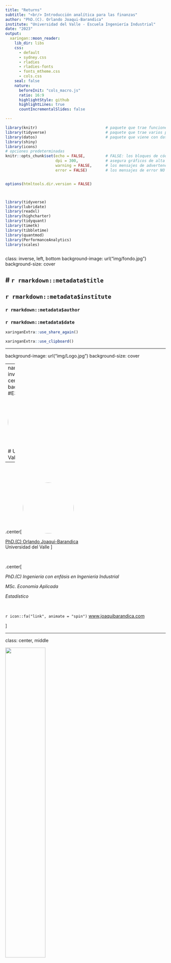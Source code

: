 ```yaml
---
title: "Returns"
subtitle: "<br/> Introducción analítica para las finanzas"
author: "PhD.(C). Orlando Joaqui-Barandica"
institute: "Universidad del Valle - Escuela Ingeniería Industrial"
date: "2023"
output:
  xaringan::moon_reader:
    lib_dir: libs
    css: 
      - default
      - sydney.css
      - rladies
      - rladies-fonts
      - fonts_mtheme.css
      - cols.css
    seal: false  
    nature:
      beforeInit: "cols_macro.js"
      ratio: 16:9
      highlightStyle: github
      highlightLines: true
      countIncrementalSlides: false

---
```




```r
library(knitr)                              # paquete que trae funciones utiles para R Markdown
library(tidyverse)                          # paquete que trae varios paquetes comunes en el tidyverse
library(datos)                              # paquete que viene con datos populares traducidos al español :)
library(shiny)
library(icons)
# opciones predeterminadas
knitr::opts_chunk$set(echo = FALSE,         # FALSE: los bloques de código NO se muestran
                      dpi = 300,            # asegura gráficos de alta resolución
                      warning = FALSE,      # los mensajes de advertencia NO se muestran
                      error = FALSE)        # los mensajes de error NO se muestran


options(htmltools.dir.version = FALSE)



library(tidyverse)
library(lubridate)
library(readxl)
library(highcharter)
library(tidyquant)
library(timetk)
library(tibbletime)
library(quantmod)
library(PerformanceAnalytics)
library(scales)



```

class: inverse, left, bottom
background-image: url("img/fondo.jpg")
background-size: cover


# **`r rmarkdown::metadata$title`**
----

## **`r rmarkdown::metadata$institute`**

### `r rmarkdown::metadata$author`
### `r rmarkdown::metadata$date`

```r
xaringanExtra::use_share_again()
```

```r
xaringanExtra::use_clipboard()
```


---

background-image: url("img/Logo.jpg")
background-size: cover


---
name: hola
class: inverse, middle, center
background-color: #E31D1D

<img style="border-radius: 50%;" src="img/uv3.jpg"
width="150px"
/>

# Universidad del Valle


---





<br><br>

.center[
<img style="border-radius: 50%;" src="img/avatar.png"
width="160px" href="https://www.joaquibarandica.com"
/>

[PhD.(C) Orlando Joaqui-Barandica](https://www.joaquibarandica.com) <br/>
Universidad del Valle
]

<br>



.center[

*PhD.(C) Ingeniería con enfásis en Ingeniería Industrial* 
 
*MSc. Economía Aplicada*
 
*Estadístico*

<br>

`r icon::fa("link", animate = "spin")` [www.joaquibarandica.com](https://www.joaquibarandica.com)

]





---

class: center, middle

<img src="img/gifinc.jpg" width="50%"/>

### [https://gifinc.univalle.edu.co/](https://gifinc.univalle.edu.co/)


---

name: menu
background-image: url("img/back2.jpg")
background-size: cover
class: left, middle


# Contenido

----


.pull-left[
### `r icon("upload")` [Cálculo de retornos](#retornos)
* xts
* tidyverse
* tidyquant


### `r icon("broom")` [Visualización](#Vis)
* xts
* tidyverse


]


.pull-right[

### `r icon("cubes")` [Construcción de portafolio](#portafolio)
* xts
* tidyverse
* tidyquant


###  `r icon("cubes")` [Shiny App](#shiny)

]

---

name: retornos
class: inverse, center, middle
background-color: #00081d

# `r icon("upload")`
# Cálculo de retornos
----

.right[
.bottom[
####  [`r icon("bell")`](#menu)
]
]

---




## Qué es una cartera de inversión?


Una cartera de inversión es el conjunto de activos financieros que pertenecen a una persona o por una institución, ya sea una sociedad o un fondo.



.pull-left[

```r

knitr::include_graphics("img/img1.png")

```



 ]

.pull-right[

> Qué puede contener una cartera?

- Acciones
- Obligaciones
- Materias primas
- Fondos
- Pólizas
- Etc.

]

---




## Asignación de activos y riesgo


#### La cartera refleja la propensión al riesgo del inversor, así como el horizonte temporal y los objetivos de su inversión.


.center[

## Rentabilidad vs Riesgo




<img src="https://media.giphy.com/media/xT8qBit7YomT80d0M8/giphy.gif" width="20%"/>

]


.center[
`Diversificar correctamente la inversión permitirá que la cartera esté expuesta a menos riesgos que si se invierte en una única clase de activos o en un único título.`
]


---


background-image: url("https://media.giphy.com/media/m65GQLUX8faUw/giphy.gif")
background-size: cover
class: inverse, center, middle

# Rentabilidad vs Riesgo

---



## ¿Por qué crear una cartera de inversión?


.pull-left[

.center[

## La creación de una cartera de inversión obedece a la necesidad del inversor de diversificar sus inversiones

## con el fin de..

## reducir sus riesgos de pérdida.

]

]



.pull-right[

<br>
<br>

.center[
<img src="https://media.giphy.com/media/MRxJqmk3MNta8/giphy.gif" width="90%"/>
]
]


---


## ¿Quién gestiona la cartera de inversión?



.center[
<img src="https://media.giphy.com/media/3o6wroTygkjop77QiY/giphy.gif" width="40%"/>
]


.center[
### La cartera pertenece al inversor  pero puede ser gestionada por un profesional financiero, por un banco, por un fondo o por otras instituciones financieras.
]

---

## Diversificar y cubrir riesgos


.pull-left[

<br>

La principal premisa de cualquier portafolio de inversión, especialmente a largo plazo, es alcanzar el equilibrio.

----
>Independientemente del **perfil inversor de cada persona**, una buena cartera debe de ser capaz de cubrir los riesgos de los activos `más agresivos` con otros más `conservadores.`

----

<br>

.center[
### Diversificar la inversión es la mejor fórmula para lograrlo.
]

]


.pull-right[



.center[

```r

knitr::include_graphics("img/img2.png")

```


<br>


Del mismo modo que en bolsa no es recomendable tener acciones sólo de una empresa o de un sector en concreto, tampoco hay que fiar todo el patrimonio a un tipo de inversión o familia de productos
]




]


---

background-image: url("https://media.giphy.com/media/5UEO7c7Ubk5pKQYwje/giphy.gif")
background-size: cover
class: inverse, center, middle

# ¿Cuánto invertir en cada activo?


---

class: left, bottom
background-image: url("img/back1.png")
background-size: cover


---

class: left, bottom
background-image: url("img/back2.png")
background-size: cover


---

class: left, bottom
background-image: url("img/back3.png")
background-size: cover


---

class: left, bottom
background-image: url("img/back4.png")
background-size: cover


---

class: left, bottom
background-image: url("img/back5.png")
background-size: cover


---

class: left, bottom
background-image: url("img/back6.png")
background-size: cover


---

class: left, bottom
background-image: url("img/back7.png")
background-size: cover


---

class: left, bottom
background-image: url("img/back8.png")
background-size: cover


---

class: left, bottom
background-image: url("img/back9.png")
background-size: cover


---

class: left, bottom
background-image: url("img/back10.png")
background-size: cover


---

class: left, bottom
background-image: url("img/back11.png")
background-size: cover


---


background-image: url("https://media.giphy.com/media/3o7abIileRivlGr8Nq/giphy.gif")
background-size: cover
class: inverse, center, middle

# Hoy ganamos!!... mañana?



---



# `r icon("upload")` Packages


Los siguientes son los paquetes que serán utilizados en los temas del curso.


----

.scroll-box-20[
```r


# tidyverse contains the packages tidyr, ggplot2, dplyr,
# readr, purrr and tibble
install.packages("tidyverse")
install.packages("lubridate")
install.packages("readxl")
install.packages("highcharter")
install.packages("tidyquant")
install.packages("timetk")
install.packages("tibbletime")
install.packages("quantmod")
install.packages("PerformanceAnalytics")
install.packages("scales")


library(tidyverse)
library(lubridate)
library(readxl)
library(highcharter)
library(tidyquant)
library(timetk)
library(tibbletime)
library(quantmod)
library(PerformanceAnalytics)
library(scales)

```
]

----


---

# `r icon("upload")` Asset Prices to Returns


En nuestro tema de rendimientos de activos `(asset returns)` tomaremos datos de precios sin procesar para 5 activos individuales y los transformaremos en rendimientos mensuales para una sola cartera `(portfolio)`. 



.pull-left[

Nuestro portafolio consiste en los siguientes ETFs (Exchange Traded Funds)

- SPY (S&P500 ETF) `weighted 25%`
- EFA (a non-US equities ETF) `weighted 25%`
- IJS (a small-cap value ETF) `weighted 20%`
- EEM (an emerging-markets ETF) `weighted 20%`
- AGG (a bond ETF) `weighted 10%`


### Enfoques

Trabajaremos tres enfoques de codificación:

* xts
* tidyverse
* tidyquant


]


.pull-right[

<br>

![](https://media.giphy.com/media/l0HlDDyxBfSaPpU88/giphy.gif)


]


---



# `r icon("upload")` Asset Prices to Returns


### Cargar los precios diarios

.pull-left[

Lo hacemos con los `symbols <- c("SPY", "EFA", "IJS", "EEM", "AGG")`. Esos son los tickers de los 5 activos de nuestra cartera. Si desea cambiar a diferentes activos para realizar pruebas, cambie esos tickers. Tenga en cuenta que si desea elegir diferentes tickers de acciones o crear una cartera diferente, cambie los tickers en el vector de símbolos.

----

```r

symbols <- c("SPY","EFA", "IJS", "EEM","AGG")

```

----

Importaremos los 5 ETFs en un objeto `xts` llamado precios.


]


.pull-right[

La función `getSymbols()` del paquete `quantmod` nos permite realizar lectura de los datos diarios desde [Yahoo! Finance](https://finance.yahoo.com/).



<br>

Esto devolverá un objeto con el precio de apertura, precio de cierre, precio ajustado, máximo diario, mínimo diario y volumen diario para cada ticker.


]


---



# `r icon("upload")` Asset Prices to Returns


### Cargar los precios diarios

.pull-left[


<br>

----

```r

prices <-
getSymbols(symbols,
           src = 'yahoo',
           from = "2012-12-31",
           to = "2017-12-31",
           auto.assign = TRUE,
           warnings = FALSE) %>%
map(~Ad(get(.)))

```

----

Note que la fuente se especifica desde Yahoo! Finance con `src = 'yahoo'`.

]


.pull-right[


* Estamos imponiendo una fecha de inicio de "2012-12-31" y una fecha de finalización de "2017-12-31". Eso significa que trabajaremos con 5 años de datos (cuando convertimos a rendimientos mensuales, perderemos diciembre de 2012)


<br>


* Para aislar el precio ajustado, usamos la función `map()` del paquete `purrr` y aplicamos `Ad(get(.))` a los precios. Esto obtendrá el precio ajustado de cada una de nuestras series individuales. Si quisieramos el precio de cierre sería: `Cl(get(.))`.
Aquí, el `.` hace referencia a nuestro objeto inicial.

]


---





# `r icon("upload")` Asset Prices to Returns


### Cargar los precios diarios

.pull-left[


<br>

----

```r

prices <-
getSymbols(symbols,
           src = 'yahoo',
           from = "2012-12-31",
           to = "2017-12-31",
           auto.assign = TRUE,
           warnings = FALSE) %>%
map(~Ad(get(.))) %>%
reduce(merge) %>%
`colnames<-`(symbols)

```

----

]


.pull-right[

<br>

* `map()` devuelve una lista de 5 objetos `xts`.


* `reduce(merge)` fusionará las 5 listas en un solo objeto `xts`.

* `merge()` busca el índice de fecha compartido por nuestros objetos y usa ese índice para alinear los datos.

* `colnames <-` renombra las columnas de acuerdo  al objeto `symbols`

]


---




# `r icon("upload")` Asset Prices to Returns


### Cargar los precios diarios desde un external file

.pull-left[



----

```r

# Desde .csv
prices <-
      read_csv("path to your data.csv",
          col_types =
          cols(date =
          col_date(format = "%Y-%m-%d"))) %>%
tk_xts(date_var = date)


# Desde .xlsx
prices <-
       read_excel("path to your excel spreadsheet",
                 col_types = c("text", "numeric",
                 "numeric", "numeric",
                 "numeric", "numeric")) %>%
mutate(date = ymd(date)) %>%
tk_xts(date_var = date)


```

----

]


.pull-right[



* Para cargar el archivo usamos la función `read_csv()`  del paquete `readr`. Si la extensión es *.csv*, si hay otras extensiones como *.xlsx* se puede utilizar la función `read_xlsx()` o `read_excel` del paquete `readxl`.


* `tk_xts(date_var = date)` convierte el data frame en `xts`.

* `ymd()` del paquete `lubridate` convierte a formato fecha el vector.

* `mutate()` crea una variable.

]


---





# `r icon("upload")` Asset Prices to Returns


### Al final tenemos...

.pull-left[



----

```r

symbols <- c("SPY","EFA", "IJS", "EEM","AGG")


prices <-
getSymbols(symbols,
           src = 'yahoo',
           from = "2012-12-31",
           to = "2017-12-31",
           auto.assign = TRUE,
           warnings = FALSE) %>%
map(~Ad(get(.))) %>%
reduce(merge) %>%
`colnames<-`(symbols)

head(prices,10)


```

----

]


.pull-right[




```r

symbols <- c("SPY","EFA", "IJS", "EEM","AGG")


prices <-
getSymbols(symbols,
           src = 'yahoo',
           from = "2012-12-31",
           to = "2017-12-31",
           auto.assign = TRUE,
           warnings = FALSE) %>%
map(~Ad(get(.))) %>%
reduce(merge) %>%
`colnames<-`(symbols)

head(prices,10)


```


]


---




# `r icon("upload")` `xts`


.pull-left[

La primera observación en nuestro objeto de precios es el 31 de diciembre de 2012 (último día de negociación de ese año) y tenemos precios diarios. Queremos convertir esos precios diarios en retornos de registros mensuales basados en la última lectura de cada mes.

<br>

----

* Usaremos `to.monthly(prices, indexAt = "lastog", OHLC = FALSE)` del paquete `quantmod`.

<br>

* El argumento `indexAt = "lastof"` le dice a la función si queremos indexar al primer día del mes o al último día. Si quisieramos usar el primer día, lo cambiariamos a `indexAt = "firstof"`.

----


]


.pull-right[


<br><br>

----


```r

prices_monthly <- to.monthly(prices,
                  indexAt = "lastof",
                  OHLC = FALSE)

head(prices_monthly, 7)


```


----


* Hemos convertido un objeto `xts` diario a un objeto `xts` mensual

]


---







# `r icon("upload")` `xts`



.pull-left[


* Usaremos `Return.calculate(prices_monthly, method = "log")` para convertir a retornos y guardar un objeto llamado `asset_returns_xts`


* Note que estos están dados en logaritmo por `method = "log"`.

$$r_t = ln \left( \frac{P_t}{P_{t-1}} \right)$$

* Podríamos usar `method = "discrete"` para obtener los retornos simples.

$$r_t = \frac{P_t - P_{t-1}}{P_{t-1}}$$

* Podríamos usar `method = "difference"` para obtener diferencias.


$$r_t = P_t - P_{t-1}$$

]


.pull-right[


<br><br>

----


```r

asset_returns_xts <-
                     Return.calculate(prices_monthly,
                     method = "log") %>%
na.omit()

head(round(asset_returns_xts,3), 7)


```


----




]


---

class: inverse, center, middle
background-color: #00081d


# xts



.pull-left[

En términos más generales, este es un buen momento para notar cómo nuestras decisiones en la transformación de datos pueden afectar los datos que finalmente sobreviven a nuestra etapa analítica. 

Acabamos de perder el primer mes de precios diarios. 

Quizás eso no nos importe, o quizás queremos cambiar la fecha de inicio original para asegurarnos de capturar diciembre de 2012. Depende de la tarea y los datos, y si subcontratamos la preparación de los datos, estas decisiones se tomarán antes.

]


.pull-right[


<br><br>

----

**Desde una perspectiva sustantiva, ahora hemos importado precios diarios, recortados a precios ajustados, movidos a precios mensuales y transformados a retornos de registros mensuales, todo en el mundo xts.**

----

]


---







# `r icon("upload")` `tidyverse`


.pull-left[

Hay varias diferencias entre un objeto `xts` y un `tibble`, pero uno muy importante es la fecha, un componente esencial de la mayoría de los análisis financieros. Los objetos `xts` tienen un índice de fecha. Por el contrario, los `dataframe` tienen una columna de fecha y esa columna no es necesaria para la existencia del marco de datos.


----


```r

asset_returns_dplyr_byhand <- prices %>%
    to.monthly(indexAt = "lastof", OHLC = FALSE) %>%
    # convert the index to a date
    data.frame(date = index(.)) %>%
    # now remove the index because it got converted to row names
    remove_rownames() %>%
    gather(asset, prices, -date) %>%
    group_by(asset) %>%
    mutate(returns = (log(prices) - log(lag(prices)))) %>%
    select(-prices) %>%
    spread(asset, returns) %>%
    select(date, symbols)


```

----


]


.pull-right[


----


Nuestra conversión de xts a tibble comienza con `data.frame(date = index (.))`

* Convierte nuestro objeto en un data.frame 

* Agrega una columna de fecha basada en el índice con `date = index (.)`. 

<br>

* El índice de fecha del objeto `xts` se conserva como nombres de fila y debe eliminarse explícitamente con `remove_rownames()`.

<br>

* gather() convierte de formato wide a formato long

----



]


---


# `r icon("upload")` `tidyverse`


.pull-left[


----


```r

asset_returns_dplyr_byhand <- prices %>%
    to.monthly(indexAt = "lastof", OHLC = FALSE) %>%
    # convert the index to a date
    data.frame(date = index(.)) %>%
    # now remove the index because it got converted to row names
    remove_rownames() %>%
    gather(asset, prices, -date) %>%
    group_by(asset) %>%
    mutate(returns = (log(prices) - log(lag(prices)))) %>%
    select(-prices) %>%
    spread(asset, returns) %>%
    select(date, symbols)


```

----


]


.pull-right[


----


* `mutate()` nos permite crear nuestro propio cálculo de retornos: `mutate(returns = (log(prices) - log(lag(prices))))`

<br>

* Removemos la serie de precios ya que no la necesitamos `select(-prices)`

<br>

* `spread()` convierte de formato long a formato wide

<br>

* reordenamos las columnas según las importamos usando el objeto `symbols`, es decir,
`select(date, symbols)`


----



]


---




# `r icon("upload")` `tidyverse`


.pull-left[


----


```r

asset_returns_dplyr_byhand <- prices %>%
    to.monthly(indexAt = "lastof", OHLC = FALSE) %>%
    # convert the index to a date
    data.frame(date = index(.)) %>%
    # now remove the index because it got converted to row names
    remove_rownames() %>%
    gather(asset, prices, -date) %>%
    group_by(asset) %>%
    mutate(returns = (log(prices) - log(lag(prices)))) %>%
    select(-prices) %>%
    spread(asset, returns) %>%
    select(date, symbols)



head(asset_returns_dplyr_byhand, 10)


asset_returns_dplyr_byhand <-
asset_returns_dplyr_byhand %>%
na.omit()

```

----


]


.pull-right[


```r

asset_returns_dplyr_byhand <- prices %>%
    to.monthly(indexAt = "lastof", OHLC = FALSE) %>%
    # convert the index to a date
    data.frame(date = index(.)) %>%
    # now remove the index because it got converted to row names
    remove_rownames() %>%
    gather(asset, prices, -date) %>%
    group_by(asset) %>%
    mutate(returns = (log(prices) - log(lag(prices)))) %>%
    select(-prices) %>%
    spread(asset, returns) %>%
    select(date, symbols)



head(asset_returns_dplyr_byhand, 10)

```


]


---


# `r icon("upload")` `tidyquant`


.pull-left[


Exploremos el paradigma tidyquant para convertir a retornos logarítmicos.

----

.scroll-box-14[
```r

asset_returns_tq_1 <-
  prices %>%
  tk_tbl(preserve_index = TRUE,
         rename_index = "date") %>%
  gather(asset, prices, -date) %>%
  filter(asset == "SPY") %>% 
  tq_transmute(select = prices, mutate_fun = periodReturn,
               period = "monthly",
               type = "log",
               col_rename = "SPY")

asset_returns_tq_2 <-
  prices %>%
  tk_tbl(preserve_index = TRUE,
         rename_index = "date") %>%
  gather(asset, prices, -date) %>%
  filter(asset == "EFA") %>% 
  tq_transmute(select = prices, mutate_fun = periodReturn,
               period = "monthly",
               type = "log",
               col_rename = "EFA")  

asset_returns_tq_3 <-
  prices %>%
  tk_tbl(preserve_index = TRUE,
         rename_index = "date") %>%
  gather(asset, prices, -date) %>%
  filter(asset == "IJS") %>% 
  tq_transmute(select = prices, mutate_fun = periodReturn,
               period = "monthly",
               type = "log",
               col_rename = "IJS")  


asset_returns_tq_4 <-
  prices %>%
  tk_tbl(preserve_index = TRUE,
         rename_index = "date") %>%
  gather(asset, prices, -date) %>%
  filter(asset == "EEM") %>% 
  tq_transmute(select = prices, mutate_fun = periodReturn,
               period = "monthly",
               type = "log",
               col_rename = "EEM")  


asset_returns_tq_5 <-
  prices %>%
  tk_tbl(preserve_index = TRUE,
         rename_index = "date") %>%
  gather(asset, prices, -date) %>%
  filter(asset == "AGG") %>% 
  tq_transmute(select = prices, mutate_fun = periodReturn,
               period = "monthly",
               type = "log",
               col_rename = "AGG")  

asset_returns_tq_builtin <-
  left_join(asset_returns_tq_1,asset_returns_tq_2, by = "date") %>% 
   left_join(. , asset_returns_tq_3, by = "date") %>% 
   left_join(. , asset_returns_tq_4, by = "date") %>%   
   left_join(. , asset_returns_tq_5, by = "date") %>% 
   slice(-1)

head(asset_returns_tq_builtin, 10)


```
]

----


]


.pull-right[


----


`tk_tbl(preserve_index = TRUE, rename_index = "date")` convierte los precios de `xts` a `tibble`

* Convierte el índice de fecha en una columna de fecha y lo renombra como "date".

* Dado que el índice se está convirtiendo, no es necesario eliminarlo como hicimos anteriormente.



<br>

* `tq_transmute(mutate_fun = periodReturn, period ="monthly", type = "log")` nos permite pasar de precios diarios a los retornos logarítmicos mensuales.




----



]


---



# `r icon("upload")` `tidyquant`


.pull-left[


Exploremos el paradigma tidyquant para convertir a retornos logarítmicos.

----

.scroll-box-14[
```r

asset_returns_tq_1 <-
  prices %>%
  tk_tbl(preserve_index = TRUE,
         rename_index = "date") %>%
  gather(asset, prices, -date) %>%
  filter(asset == "SPY") %>% 
  tq_transmute(select = prices, mutate_fun = periodReturn,
               period = "monthly",
               type = "log",
               col_rename = "SPY")

asset_returns_tq_2 <-
  prices %>%
  tk_tbl(preserve_index = TRUE,
         rename_index = "date") %>%
  gather(asset, prices, -date) %>%
  filter(asset == "EFA") %>% 
  tq_transmute(select = prices, mutate_fun = periodReturn,
               period = "monthly",
               type = "log",
               col_rename = "EFA")  

asset_returns_tq_3 <-
  prices %>%
  tk_tbl(preserve_index = TRUE,
         rename_index = "date") %>%
  gather(asset, prices, -date) %>%
  filter(asset == "IJS") %>% 
  tq_transmute(select = prices, mutate_fun = periodReturn,
               period = "monthly",
               type = "log",
               col_rename = "IJS")  


asset_returns_tq_4 <-
  prices %>%
  tk_tbl(preserve_index = TRUE,
         rename_index = "date") %>%
  gather(asset, prices, -date) %>%
  filter(asset == "EEM") %>% 
  tq_transmute(select = prices, mutate_fun = periodReturn,
               period = "monthly",
               type = "log",
               col_rename = "EEM")  


asset_returns_tq_5 <-
  prices %>%
  tk_tbl(preserve_index = TRUE,
         rename_index = "date") %>%
  gather(asset, prices, -date) %>%
  filter(asset == "AGG") %>% 
  tq_transmute(select = prices, mutate_fun = periodReturn,
               period = "monthly",
               type = "log",
               col_rename = "AGG")  

asset_returns_tq_builtin <-
  left_join(asset_returns_tq_1,asset_returns_tq_2, by = "date") %>% 
   left_join(. , asset_returns_tq_3, by = "date") %>% 
   left_join(. , asset_returns_tq_4, by = "date") %>%   
   left_join(. , asset_returns_tq_5, by = "date") %>% 
   slice(-1)

head(asset_returns_tq_builtin, 10)


```
]

----


]


.pull-right[


----


```r




asset_returns_tq_1 <-
  prices %>%
  tk_tbl(preserve_index = TRUE,
         rename_index = "date") %>%
  gather(asset, prices, -date) %>%
  filter(asset == "SPY") %>% 
  tq_transmute(select = prices, mutate_fun = periodReturn,
               period = "monthly",
               type = "log",
               col_rename = "SPY")

asset_returns_tq_2 <-
  prices %>%
  tk_tbl(preserve_index = TRUE,
         rename_index = "date") %>%
  gather(asset, prices, -date) %>%
  filter(asset == "EFA") %>% 
  tq_transmute(select = prices, mutate_fun = periodReturn,
               period = "monthly",
               type = "log",
               col_rename = "EFA")  

asset_returns_tq_3 <-
  prices %>%
  tk_tbl(preserve_index = TRUE,
         rename_index = "date") %>%
  gather(asset, prices, -date) %>%
  filter(asset == "IJS") %>% 
  tq_transmute(select = prices, mutate_fun = periodReturn,
               period = "monthly",
               type = "log",
               col_rename = "IJS")  


asset_returns_tq_4 <-
  prices %>%
  tk_tbl(preserve_index = TRUE,
         rename_index = "date") %>%
  gather(asset, prices, -date) %>%
  filter(asset == "EEM") %>% 
  tq_transmute(select = prices, mutate_fun = periodReturn,
               period = "monthly",
               type = "log",
               col_rename = "EEM")  


asset_returns_tq_5 <-
  prices %>%
  tk_tbl(preserve_index = TRUE,
         rename_index = "date") %>%
  gather(asset, prices, -date) %>%
  filter(asset == "AGG") %>% 
  tq_transmute(select = prices, mutate_fun = periodReturn,
               period = "monthly",
               type = "log",
               col_rename = "AGG")  

asset_returns_tq_builtin <-
  left_join(asset_returns_tq_1,asset_returns_tq_2, by = "date") %>% 
   left_join(. , asset_returns_tq_3, by = "date") %>% 
   left_join(. , asset_returns_tq_4, by = "date") %>%   
   left_join(. , asset_returns_tq_5, by = "date") %>% 
   slice(-1)

head(asset_returns_tq_builtin, 10)


```



----



]


---



# `r icon("upload")` En resumen...




```r

head(asset_returns_xts, 3)

head(asset_returns_dplyr_byhand, 3)

head(asset_returns_tq_builtin, 3)

```




---



name: Vis
class: inverse, center, middle
background-color: #00081d

# `r icon("broom")`
# Visualización
----

.right[
.bottom[
####  [`r icon("bell")`](#menu)
]
]

---

# `r icon("broom")` Visualizing Asset Returns `xts`



.pull-left[

<br>

.center[
![](https://media.giphy.com/media/rM0wxzvwsv5g4/giphy.gif)


]
]

.pull-right[


> Es una buena práctica graficar los rendimientos individuales porque una vez que se construye una cartera, es poco probable que retrocedamos para visualizar de forma individual. 

> Sin embargo, esos rendimientos individuales son los componentes básicos y la materia prima de nuestra cartera y visualizarlos es una excelente manera de comprenderlos en profundidad.


<br>

.center[
### También presenta una oportunidad para buscar valores atípicos, errores o cualquier cosa inusual para corregir antes de avanzar demasiado en nuestro análisis.
]

]

---





# `r icon("broom")` Visualizing Asset Returns `xts`



.pull-left[

.center[
`Highcharter` es un paquete de R, pero Highcharts es una biblioteca de JavaScript. El paquete R es un enlace a la biblioteca de JavaScript. 


Highcharts es fantástico para visualizar series de tiempo y viene con excelentes widgets incorporados para ver diferentes marcos de tiempo, además de que podemos usar el poder de JavaScript sin salir del mundo del código R.

]

.center[
### Las visualizaciones no solo son agradables, sino que highcharter “simplemente funciona” con objetos xts en el sentido de que lee el índice como fechas sin necesidad de que se le indique.
]


]

.pull-right[


```r

highchart(type = "stock") %>%
hc_title(text = "Monthly Log Returns") %>%
hc_add_series(asset_returns_xts[, symbols[1]],
name = symbols[1]) %>%
hc_add_series(asset_returns_xts[, symbols[2]],
name = symbols[2]) %>%
hc_add_series(asset_returns_xts[, symbols[3]],
name = symbols[3]) %>%
hc_add_series(asset_returns_xts[, symbols[4]],
name = symbols[4]) %>%
hc_add_series(asset_returns_xts[, symbols[5]],
name = symbols[5]) %>%
hc_add_theme(hc_theme_flat()) %>%
hc_navigator(enabled = FALSE) %>%
hc_scrollbar(enabled = FALSE) %>%
hc_exporting(enabled = TRUE) %>%
hc_legend(enabled = TRUE)
  

```


]

---



# `r icon("broom")` Visualizing Asset Returns `xts`



.pull-left[


* Configuramos `highchart(type = "stock")` para obtener un formato de línea agradable que fue creado específicamente para acciones.

* Luego agregamos cada una de nuestras series al flujo de código.


----
.scroll-box-14[
```r

highchart(type = "stock") %>%
hc_title(text = "Monthly Log Returns") %>%
hc_add_series(asset_returns_xts[, symbols[1]],
name = symbols[1]) %>%
hc_add_series(asset_returns_xts[, symbols[2]],
name = symbols[2]) %>%
hc_add_series(asset_returns_xts[, symbols[3]],
name = symbols[3]) %>%
hc_add_series(asset_returns_xts[, symbols[4]],
name = symbols[4]) %>%
hc_add_series(asset_returns_xts[, symbols[5]],
name = symbols[5]) %>%
hc_add_theme(hc_theme_flat()) %>%
hc_navigator(enabled = FALSE) %>%
hc_scrollbar(enabled = FALSE) %>%
hc_exporting(enabled = TRUE) %>%
hc_legend(enabled = TRUE)
  
```
]
----

]

.pull-right[


```r

highchart(type = "stock") %>%
hc_title(text = "Monthly Log Returns") %>%
hc_add_series(asset_returns_xts[, symbols[1]],
name = symbols[1]) %>%
hc_add_series(asset_returns_xts[, symbols[2]],
name = symbols[2]) %>%
hc_add_series(asset_returns_xts[, symbols[3]],
name = symbols[3]) %>%
hc_add_series(asset_returns_xts[, symbols[4]],
name = symbols[4]) %>%
hc_add_series(asset_returns_xts[, symbols[5]],
name = symbols[5]) %>%
hc_add_theme(hc_theme_flat()) %>%
hc_navigator(enabled = FALSE) %>%
hc_scrollbar(enabled = FALSE) %>%
hc_exporting(enabled = TRUE) %>%
hc_legend(enabled = TRUE)
  

```


]

---




# `r icon("broom")` Visualizing Asset Returns `xts`



.pull-left[

<br>

### `Highcharter` también tiene la capacidad de hacer histogramas. Un método es llamar primero a la función base `hist` en los datos junto con los argumentos para los breaks y `plot = FALSE`.





]

.pull-right[

----

```r

library(highcharter)

hc_hist <- hist(asset_returns_xts[, symbols[1]],breaks = 50,plot = FALSE)


hchart(hc_hist, color = "cornflowerblue") %>%
hc_title(text = paste(symbols[1], "Log Returns Distribution",
         sep = " ")) %>%
         hc_add_theme(hc_theme_flat()) %>%
         hc_exporting(enabled = TRUE) %>%
         hc_legend(enabled = FALSE)  

```

----

]

---

# `r icon("broom")` Visualizing Asset Returns `xts`


```r

library(highcharter)

hc_hist <- hist(asset_returns_xts[, symbols[1]],breaks = 50,plot = FALSE)


hchart(hc_hist, color = "cornflowerblue") %>%
hc_title(text = paste(symbols[1], "Log Returns Distribution",
         sep = " ")) %>%
         hc_add_theme(hc_theme_flat()) %>%
         hc_exporting(enabled = TRUE) %>%
         hc_legend(enabled = FALSE) 

```

---


# `r icon("broom")` Visualizing Asset Returns `xts`

```r

autoplot(asset_returns_xts,facets = TRUE)

```



---

# `r icon("broom")` Visualizing Asset Returns `tidyverse`



.pull-left[


> `tidyverse` pide que estos datos estén en formato long o ordenado donde cada variable tiene su propia columna. Para que los retornos de activos estén ordenadas, necesitamos una columna llamada "date", una columna llamada "stock" y una columna llamada "returns".

<br>

* Este formato es más difícil de leer para un humano: solo podemos ver las primeras lecturas de un activo. Desde una perspectiva tidyverse, esto se considera "ordenado" y es el formato preferido.

<br>

* `ggplot2` es un paquete de visualización flexible y muy utilizado, y es parte del tidyverse.

]

.pull-right[

----

```r

asset_returns_long <-
       asset_returns_dplyr_byhand %>%
       gather(asset, returns, -date) %>%
       group_by(asset)


head(asset_returns_long, 10)

```

----

]



---


# `r icon("broom")` Visualizing Asset Returns `tidyverse`



.pull-left[

----
```r

asset_returns_long %>%
ggplot(aes(x = returns, fill = asset)) +
geom_histogram(alpha = 0.45, binwidth = .005) +
ggtitle("Monthly Returns Since 2013")

```
----

Recuerde que puede tener dinámica el gráfico con `ggplotly` del paquete `plotly`


----
```r

library(plotly)

g1<-asset_returns_long %>%
ggplot(aes(x = returns, fill = asset)) +
geom_histogram(alpha = 0.45, binwidth = .005) +
ggtitle("Monthly Returns Since 2013")


ggplotly(g1)


```
----

]

.pull-right[



```r

asset_returns_long %>%
ggplot(aes(x = returns, fill = asset)) +
geom_histogram(alpha = 0.45, binwidth = .005) +
ggtitle("Monthly Returns Since 2013")

```



]



---


# `r icon("broom")` Visualizing Asset Returns `tidyverse`

```r

library(plotly)

g1<-asset_returns_long %>%
ggplot(aes(x = returns, fill = asset)) +
geom_histogram(alpha = 0.45, binwidth = .005) +
ggtitle("Monthly Returns Since 2013")


ggplotly(g1)


```


---



# `r icon("broom")` Visualizing Asset Returns `tidyverse`



.pull-left[

----
```r

asset_returns_long %>%
ggplot(aes(x = returns, fill = asset)) +
geom_histogram(alpha = 0.45, binwidth = .01) +
facet_wrap(~asset) +
ggtitle("Monthly Returns Since 2013") +
theme_update(plot.title = element_text(hjust = 0.5))

```
----


]

.pull-right[



```r

asset_returns_long %>%
ggplot(aes(x = returns, fill = asset)) +
geom_histogram(alpha = 0.45, binwidth = .01) +
facet_wrap(~asset) +
ggtitle("Monthly Returns Since 2013") +
theme_update(plot.title = element_text(hjust = 0.5))

```



]


---


# `r icon("broom")` Visualizing Asset Returns `tidyverse`



.pull-left[

----
```r

asset_returns_long %>%
ggplot(aes(x = returns, colour = asset)) +
geom_density(alpha = 1) +
ggtitle("Monthly Returns Density Since 2013") +
xlab("monthly returns") +
ylab("distribution") +
theme_update(plot.title = element_text(hjust = 0.5))

```
----


]

.pull-right[



```r

asset_returns_long %>%
ggplot(aes(x = returns, colour = asset)) +
geom_density(alpha = 1) +
ggtitle("Monthly Returns Density Since 2013") +
xlab("monthly returns") +
ylab("distribution") +
theme_update(plot.title = element_text(hjust = 0.5))

```



]


---




# `r icon("broom")` Visualizing Asset Returns `tidyverse`



.pull-left[

----
```r

asset_returns_long %>%
ggplot(aes(x = returns)) +
geom_density(aes(color = asset), alpha = 1) +
geom_histogram(aes(fill = asset), alpha = 0.45, binwidth = .01) +
guides(fill = FALSE) +
facet_wrap(~asset) +
ggtitle("Monthly Returns Since 2013") +
xlab("monthly returns") +
ylab("distribution") +
theme_update(plot.title = element_text(hjust = 0.5))

```
----


]

.pull-right[



```r

asset_returns_long %>%
ggplot(aes(x = returns)) +
geom_density(aes(color = asset), alpha = 1) +
geom_histogram(aes(fill = asset), alpha = 0.45, binwidth = .01) +
guides(fill = FALSE) +
facet_wrap(~asset) +
ggtitle("Monthly Returns Since 2013") +
xlab("monthly returns") +
ylab("distribution") +
theme_update(plot.title = element_text(hjust = 0.5))

```



]


---



# `r icon("broom")` Visualizing Asset Returns `tidyverse`



.pull-left[

----
```r

asset_returns_long %>%
  ggplot(aes(x = date, y = returns, color=asset)) +
  geom_line()+
  ggtitle("Monthly Returns Since 2013") +
  xlab("Date") +
  ylab("Returns") +
  theme_update(plot.title = element_text(hjust = 0.5))

```
----


]

.pull-right[



```r

asset_returns_long %>%
  ggplot(aes(x = date, y = returns, color=asset)) +
  geom_line()+
  ggtitle("Monthly Returns Since 2013") +
  xlab("Date") +
  ylab("Returns") +
  theme_update(plot.title = element_text(hjust = 0.5))

```



]


---


name: portafolio
class: inverse, center, middle
background-color: #00081d

# `r icon("broom")`
# Construcción de portafolio
----

.right[
.bottom[
####  [`r icon("bell")`](#menu)
]
]


---



# `r icon("broom")` Building a Portfolio



.pull-left[

Recopilamos rendimientos individuales en una cartera, que es un conjunto ponderado de rendimientos de activos. 

En consecuencia, lo primero que debemos hacer es asignar un peso a cada activo. Recuerde que nuestra cartera tendrá la siguiente combinación de activos:

<br>

* SPY (S&P500 ETF) `weighted 25%`
* EFA (a non-US equities ETF) `weighted 25%`
* IJS (a small-cap value ETF) `weighted 20%`
* EEM (an emerging-markets ETF) `weighted 20%`
* AGG (a bond ETF) `weighted 10%`


> Siempre es mejor asegurarse que la suma de las proporciones de los activos sea del 100%.


]

.pull-right[



```r

w <- c(0.25, 0.25, 0.20, 0.20, 0.10)

tibble(w, symbols)

# Corroborar la suma de las proporciones
tibble(w, symbols) %>%
summarise(total_weight = sum(w))


```


]



---




# `r icon("broom")` Building a Portfolio



.pull-left[

* Ahora usamos esos pesos para convertir los rendimientos de 5 activos en los rendimientos de una cartera.

<br>

* El rendimiento de una cartera de activos múltiples es igual a la suma de los rendimientos ponderados de cada activo.

<br>

* Podemos implementar eso asignando pesos a las variables de acuerdo con nuestro vector de pesos w.




]

.pull-right[



```r

w_1 <- w[1]
w_2 <- w[2]
w_3 <- w[3]
w_4 <- w[4]
w_5 <- w[5]



asset1 <- asset_returns_xts[,1]
asset2 <- asset_returns_xts[,2]
asset3 <- asset_returns_xts[,3]
asset4 <- asset_returns_xts[,4]
asset5 <- asset_returns_xts[,5]


portfolio_returns_byhand <-
                  (w_1 * asset1) +
                  (w_2 * asset2) +
                  (w_3 * asset3) +
                  (w_4 * asset4) +
                  (w_5 * asset5)

names(portfolio_returns_byhand) <- "returns"

```


]



---



# `r icon("broom")` Building a Portfolio `xts`



.pull-left[

> Usaremos `Return.portfolio()` de `PerformanceAnalytics`, para calcular los retornos de la cartera. La función requiere dos argumentos para una cartera, un objeto de rendimiento `xts` y un vector de pesos. No es necesario, pero también vamos a establecer `rebalance_on = "months"` para que podamos confirmar que coincide con nuestros cálculos manuales anteriores.

<br>

.center[
Recuerde, en el cálculo manual, establecemos los pesos de la cartera como fijos, lo que significa que nunca cambiaron mes a mes. Eso equivale a reequilibrar cada mes. En la práctica, no hay una temporalidad estable para rebalancear el portafolio. Esto depende de las condiciones del mercado.
]



]

.pull-right[



```r

portfolio_returns_xts_rebalanced_monthly <-
                       Return.portfolio(asset_returns_xts,
                       weights = w,
                       rebalance_on = "months") %>%
                       `colnames<-`("returns")

head(portfolio_returns_xts_rebalanced_monthly, 10)

```


]



---


# `r icon("broom")` Building a Portfolio `xts`

### Visualizando...

.pull-left[

```r

highchart(type = "stock") %>%
hc_title(text = "Portfolio Monthly Returns") %>%
hc_add_series(portfolio_returns_xts_rebalanced_monthly$returns,
name = "Rebalanced Monthly",
color = "cornflowerblue") %>%
hc_add_theme(hc_theme_flat()) %>%
hc_navigator(enabled = FALSE) %>%
hc_scrollbar(enabled = FALSE) %>%
hc_legend(enabled = TRUE) %>%
hc_exporting(enabled = TRUE)

```



]

.pull-right[



```r

highchart(type = "stock") %>%
hc_title(text = "Portfolio Monthly Returns") %>%
hc_add_series(portfolio_returns_xts_rebalanced_monthly$returns,
name = "Rebalanced Monthly",
color = "cornflowerblue") %>%
hc_add_theme(hc_theme_flat()) %>%
hc_navigator(enabled = FALSE) %>%
hc_scrollbar(enabled = FALSE) %>%
hc_legend(enabled = TRUE) %>%
hc_exporting(enabled = TRUE)

```


]



---



# `r icon("broom")` Building a Portfolio `xts`

### Visualizando...


```r

hc_portfolio <-
hist(portfolio_returns_xts_rebalanced_monthly$returns,
breaks = 50,
plot = FALSE)
hchart(hc_portfolio,
color = "cornflowerblue",
name = "Portfolio") %>%
hc_title(text = "Portfolio Returns Distribution") %>%
hc_add_theme(hc_theme_flat()) %>%
hc_exporting(enabled = TRUE)

```



---


# `r icon("broom")` Building a Portfolio `xts`



```r

hc_portfolio <-
hist(portfolio_returns_xts_rebalanced_monthly$returns,
breaks = 50,
plot = FALSE)
hchart(hc_portfolio,
color = "cornflowerblue",
name = "Portfolio") %>%
hc_title(text = "Portfolio Returns Distribution") %>%
hc_add_theme(hc_theme_flat()) %>%
hc_exporting(enabled = TRUE)

```






---



# `r icon("broom")` Building a Portfolio `tidyverse`



.pull-left[

> Usamos `case_when()` para asignar pesos por activo, de modo que en el caso de que la columna de activos sea igual al activo 1 (SPY), asignamos un peso de 0,25, o w[1], y así sucesivamente.

<br>

----
```r

asset_returns_long %>%
      group_by(asset) %>%
      mutate(weights = case_when(asset == symbols[1] ~ w[1],
      asset == symbols[2] ~ w[2],
      asset == symbols[3] ~ w[3],
      asset == symbols[4] ~ w[4],
      asset == symbols[5] ~ w[5])) %>%

  
head(20)

```
----

]

.pull-right[



```r

asset_returns_long %>%
      group_by(asset) %>%
      mutate(weights = case_when(asset == symbols[1] ~ w[1],
      asset == symbols[2] ~ w[2],
      asset == symbols[3] ~ w[3],
      asset == symbols[4] ~ w[4],
      asset == symbols[5] ~ w[5])) %>%

  
head(20)

```


]



---



# `r icon("broom")` Building a Portfolio `tidyverse`



.pull-left[

> A continuación, necesitamos implementar la ecuación para los rendimientos de la cartera. Esta tarea es un poco complicada pero sirve como una buena manera de usar la función `group_by()` con fechas. 

* Primero añadimos un nuevo objeto llamado `weighted_returns` que es el producto del rendimiento mensual de cada activo y su peso. 

* Luego, `group_by()` agrupa la columna de fecha porque cada uno de nuestros rendimientos ponderados debe sumarse para cada fecha. 

* Una vez que agrupamos por fecha, podemos usar `summarise(total = sum(weighted_returns))` para sumar los rendimientos ponderados mensuales.



]

.pull-right[



```r

portfolio_returns_dplyr_byhand <-
      asset_returns_long %>%
      group_by(asset) %>%
      mutate(weights = case_when(asset == symbols[1] ~ w[1],
                                 asset == symbols[2] ~ w[2],
                                 asset == symbols[3] ~ w[3],
                                 asset == symbols[4] ~ w[4],
                                 asset == symbols[5] ~ w[5]),
                                 weighted_returns = returns * weights) %>%
      group_by(date) %>%
      summarise(returns = sum(weighted_returns))


head(portfolio_returns_dplyr_byhand, 10)

```


]



---


# `r icon("broom")` Building a Portfolio `tidyquant`



.pull-left[

> En tidyquant, comenzamos de nuevo con nuestro objeto `asset_returns_long` largo y con formato ordenado, pero lo convertimos en rendimientos de cartera usando `tq_portafolio()`. 

* La función `tq_portfolio` toma un `tibble` y luego solicita una columna de activos para agrupar, una columna de retornos para encontrar datos de retorno y un vector de ponderaciones.

* Es similar a `Return.portfolio()` y, por lo tanto, también acepta el argumento `rebalance_on = "months"`. Dado que estamos reequilibrando por meses, deberíamos obtener nuevamente un objeto de rendimiento de cartera que coincida con nuestros objetos existentes.





]

.pull-right[



```r

portfolio_returns_tq_rebalanced_monthly <-
          asset_returns_long %>%
          tq_portfolio(assets_col = asset,
                       returns_col = returns,
                       weights = w,
                       col_rename = "returns",
                       rebalance_on = "months")

head(portfolio_returns_tq_rebalanced_monthly, 10)

```


]



---






# `r icon("broom")` Building a Portfolio `tidyquant`

### Visualizando...

.pull-left[

```r

portfolio_returns_tq_rebalanced_monthly %>%
   ggplot(aes(x = date, y = returns)) +
   geom_point(colour = "cornflowerblue")+
   xlab("date") +
   ylab("monthly return") +
   theme_update(plot.title = element_text(hjust = 0.5)) +
   ggtitle("Portfolio Returns Scatter") +
   scale_x_date(breaks = pretty_breaks(n=6))

```




]

.pull-right[



```r


portfolio_returns_tq_rebalanced_monthly <-
          asset_returns_long %>%
          tq_portfolio(assets_col = asset,
                       returns_col = returns,
                       weights = w,
                       col_rename = "returns",
                       rebalance_on = "months")

portfolio_returns_tq_rebalanced_monthly %>%
ggplot(aes(x = date, y = returns)) +
geom_point(colour = "cornflowerblue")+
xlab("date") +
ylab("monthly return") +
theme_update(plot.title = element_text(hjust = 0.5)) +
ggtitle("Portfolio Returns Scatter") +
scale_x_date(breaks = pretty_breaks(n=6))

```


]


---





# `r icon("broom")` Building a Portfolio `tidyquant`

### Visualizando...

.pull-left[

```r

portfolio_returns_tq_rebalanced_monthly %>%
     ggplot(aes(x = returns)) +
     geom_histogram(binwidth = .005,
     fill = "cornflowerblue",
     color = "cornflowerblue") +
     ggtitle("Portfolio Returns Distribution") +
     theme_update(plot.title = element_text(hjust = 0.5))

```




]

.pull-right[



```r

portfolio_returns_tq_rebalanced_monthly <-
          asset_returns_long %>%
          tq_portfolio(assets_col = asset,
                       returns_col = returns,
                       weights = w,
                       col_rename = "returns",
                       rebalance_on = "months")

portfolio_returns_tq_rebalanced_monthly %>%
      ggplot(aes(x = returns)) +
      geom_histogram(binwidth = .005,
      fill = "cornflowerblue",
      color = "cornflowerblue") +
      ggtitle("Portfolio Returns Distribution") +
      theme_update(plot.title = element_text(hjust = 0.5))

```


]



---



# `r icon("broom")` Building a Portfolio `tidyverse`

### Visualizando...

.pull-left[

```r

asset_returns_long %>%
         ggplot(aes(x = returns,
         fill = asset)) +
         geom_histogram(alpha = 0.15,
         binwidth = .01) +
         geom_histogram(data = portfolio_returns_tq_rebalanced_monthly,
         fill = "cornflowerblue",
         binwidth = .01) +
         ggtitle("Portfolio and Asset Monthly Returns") +
         theme_update(plot.title = element_text(hjust = 0.5))

```




]

.pull-right[



```r


asset_returns_long %>%
         ggplot(aes(x = returns,
         fill = asset)) +
         geom_histogram(alpha = 0.15,
         binwidth = .01) +
         geom_histogram(data = portfolio_returns_tq_rebalanced_monthly,
         fill = "cornflowerblue",
         binwidth = .01) +
         ggtitle("Portfolio and Asset Monthly Returns") +
         theme_update(plot.title = element_text(hjust = 0.5))

```


]



---






# `r icon("broom")` Building a Portfolio `tidyverse`

### Visualizando...

.pull-left[

```r

portfolio_returns_tq_rebalanced_monthly %>%
             ggplot(aes(x = returns)) +
             geom_histogram(binwidth = .01,
             colour = "cornflowerblue",
             fill = "cornflowerblue") +
             geom_density(alpha = 1, color = "red") +
             xlab("monthly returns") +
             ylab("distribution") +
             theme_update(plot.title = element_text(hjust = 0.5)) +
             ggtitle("Portfolio Histogram and Density")

```




]

.pull-right[



```r


portfolio_returns_tq_rebalanced_monthly %>%
             ggplot(aes(x = returns)) +
             geom_histogram(binwidth = .01,
             colour = "cornflowerblue",
             fill = "cornflowerblue") +
             geom_density(alpha = 1, color = "red") +
             xlab("monthly returns") +
             ylab("distribution") +
             theme_update(plot.title = element_text(hjust = 0.5)) +
             ggtitle("Portfolio Histogram and Density")

```


]



---


name: shiny
class: inverse, center, middle
background-color: #00081d

# `r icon("broom")`
# Shiny App
----

.right[
.bottom[
####  [`r icon("bell")`](#menu)
]
]


---

# `r icon("broom")` Shiny App

.center[
```r
knitr::include_graphics("img/Dashboard.JPG")
```
]


---



# `r icon("broom")` Shiny App


.scroll-box-18[
````
---
title: "Returns Distribution"
runtime: shiny
output:
  flexdashboard::flex_dashboard:
    orientation: rows
---


```{r setup, message = FALSE}`r ''`
library(tidyverse)
library(highcharter)
library(tidyquant)
library(timetk)
```

Sidebar {.sidebar}
=====================================
  
```{r}`r ''`

fluidRow(
  column(6,
  textInput("stock1", "Stock 1", "SPY")),
  column(5,
  numericInput("w1", "Weight %", 25, min = 1, max = 100))
)  

fluidRow(
  column(6,
  textInput("stock2", "Stock 2", "EFA")),
  column(5,
  numericInput("w2", "Weight %", 25, min = 1, max = 100))
)

fluidRow(
  column(6,
  textInput("stock3", "Stock 3", "IJS")),
  column(5,
  numericInput("w3", "Weight %", 20, min = 1, max = 100))
)

fluidRow(
  column(6,
  textInput("stock4", "Stock 4", "EEM")),
  column(5,
  numericInput("w4", "Weight %", 20, min = 1, max = 100))
)

fluidRow(
  column(6,
  textInput("stock5", "Stock 5", "AGG")),
  column(5,
  numericInput("w5", "Weight %", 10, min = 1, max = 100))
)

fluidRow(
  column(7,
  dateInput("date", "Starting Date", "2013-01-01", format = "yyyy-mm-dd"))
)

fluidRow(
  column(7,
  selectInput("rebalance", "Rebalance",
              c("Yearly" = "years",
                "Monthly" = "months",
                "Weekly" = "weeks"))
  )
)

actionButton("go", "Submit")

portfolio_returns_byhand <- eventReactive(input$go, {
  
  symbols <- c(input$stock1, input$stock2, input$stock3, input$stock4, input$stock5)
  
  prices <- getSymbols(symbols, src = 'yahoo', from = input$date, 
             auto.assign = TRUE, warnings = FALSE) %>% 
  map(~Ad(get(.))) %>% 
  reduce(merge) %>%
    `colnames<-`(symbols)

  w <- c(input$w1/100, input$w2/100, 
         input$w3/100, input$w4/100, input$w5/100)
  
  asset_returns_long <- 
      prices %>% 
      to.monthly(indexAt = "last", OHLC = FALSE) %>% 
      tk_tbl(preserve_index = TRUE, rename_index = "date") %>%
      gather(asset, returns, -date) %>% 
      group_by(asset) %>%  
      mutate(returns = (log(returns) - log(lag(returns))))

  portfolio_returns_byhand <- 
    asset_returns_long %>% 
    tq_portfolio(assets_col = asset, 
               returns_col = returns, 
               weights = w,
               col_rename = "returns")
  
})

```

Returns
=====================================  


Row {.tabset .tabset-fade}
-------------------------------------


### Histogram

```{r}`r ''`
renderPlot({
  portfolio_returns_byhand() %>% 
    ggplot(aes(x = returns)) +
    geom_histogram(alpha = 0.25, binwidth = .01, fill = "cornflowerblue")
})
```

### Density

```{r}`r ''`
renderPlot({
  portfolio_returns_byhand() %>% 
    ggplot(aes(x = returns)) +
  geom_density(size = 1, color = "red") 
})
```


### Histogram + Density

```{r}`r ''`
renderPlot({
  portfolio_returns_byhand() %>% 
    ggplot(aes(x = returns)) +
    geom_histogram(alpha = 0.25, binwidth = .01, fill = "cornflowerblue") +
    geom_density(geom = "line", size = 1, color = "red") 
})
```
````
]


---





# `r icon("broom")` Shiny App


.scroll-box-18[

````
---
title: "Ejemplo 2"
output: 
  flexdashboard::flex_dashboard:
    orientation: rows
    vertical_layout: fill
runtime: shiny
---


```{r setup, include=FALSE}`r ''`
library(flexdashboard)
library(shiny)
library(tidyverse)
library(highcharter)
library(plotly)
library(timetk)
library(tidyquant)
library(scales)
library(reshape2)
library(ggplot2)
library(plotly)
library(quantmod)
library(timeSeries)
library(fPortfolio)
library(caTools)

```


Sidebar {.sidebar}
=====================================

```{r}`r ''`
#checkboxGroupInput("checkGroup", label = h3("Checkbox group"), 
#    choices = list("BKNG" = "BKNG", "META" = "META", "MELI" = "MELI"),
#    selected = "BKNG")

##checkboxInput("widget66", label = "INTC", value = TRUE)


textInput("widget6", "Stock 1", "INTC")
sliderInput("peso1", label="%", value=20, min = 0, max = 100, step = 1)
textInput("widget6.1", "Stock 2", "BKNG")
sliderInput("peso2", label= "% ", value=20, min = 0, max = 100, step = 1)
textInput("widget6.2", "Stock 3", "META")
sliderInput("peso3", label= "% ", value=20, min = 0, max = 100, step = 1)
textInput("widget6.3", "Stock 4", "MELI")
sliderInput("peso4", label= "% ", value=20, min = 0, max = 100, step = 1)
textInput("widget6.4", "Stock 5", "EBAY")
sliderInput("peso5", label= "% ", value=20, min = 0, max = 100, step = 1)

dateRangeInput("dates", label = "Seleccione la fecha",
               start="2010-01-01", end ="2022-10-31")


####### Reactivos

Stock_Ind<- reactive({
  
prices <- getSymbols(c(input$widget6, input$widget6.1,input$widget6.2,input$widget6.3,input$widget6.4), src = "yahoo",
               from = input$dates[1],
               to = input$dates[2],
               auto.assign = TRUE,
               warnings = FALSE) %>% 
  map(~Ad(get(.))) %>% 
  reduce(merge) %>%
    `colnames<-`(c(input$widget6,input$widget6.1,input$widget6.2,input$widget6.3,input$widget6.4))

})



retornos <- reactive({ 
  Return.calculate(Stock_Ind(),
                   method = "log") %>%
  na.omit()
})


pesos<- reactive({
c(input$peso1,input$peso2,input$peso3,input$peso4,input$peso5)/100
})



asset_returns_long<- reactive({
  retornos() %>%
  tk_tbl(preserve_index = TRUE, # convierte de xts a formato tibble, preservando el índice y nombrándolo como "date"
           rename_index = "date") %>%
  gather(asset, returns, -date) %>% #aquí lo pasa a formato long, y lo agrupa por activo
  group_by(asset)
})


portfolio_returns_xts <-reactive({
  Return.portfolio(retornos(),
                   weights = pesos()) %>%
  `colnames<-`("returns")
  })



```





Precios de acciones
=======================================================================

### Boxplot | Precios acciones

```{r}`r ''`


Stock_Ind2<- reactive({

DatosPre_<-as.data.frame(Stock_Ind())
VarLong <- names(DatosPre_)

Datos2<-DatosPre_ %>%  gather(VarLong, key = variable, value = index) 

})


renderPlotly({

Stock_Ind2()  %>% 
  plot_ly(y = ~index, color = ~variable, type = "box", colors = "viridis")
})
  



```


###  Serie | Precios acciones
```{r}`r ''`

renderHighchart({
  library(viridisLite)
  cols <- viridis(5)
##cols <- substr(cols, 0, 7)

  highchart(type = "stock") %>%
    hc_title(text = "") %>%
    hc_add_series(Stock_Ind()[,1],
                  name = input$widget6) %>%
    hc_add_series(Stock_Ind()[,2],
                  name = input$widget6.1) %>%
    hc_add_series(Stock_Ind()[,3],
                  name = input$widget6.2) %>%
    hc_add_series(Stock_Ind()[,4],
                  name = input$widget6.3) %>%
    hc_add_series(Stock_Ind()[,5],
                  name = input$widget6.4) %>%
    hc_add_theme(hc_theme_elementary()) %>%
    hc_navigator(enabled = FALSE) %>%
    hc_scrollbar(enabled = FALSE) %>%
    hc_exporting(enabled = TRUE) %>%
    hc_legend(enabled = TRUE) %>%
    hc_colors(cols)
})
  
```


Retornos de acciones
=======================================================================



### Densidad | Retornos acciones


```{r}`r ''`


renderPlotly({
  
library(viridis)
  
p<-asset_returns_long() %>%
  ggplot(aes(x = returns, colour = asset)) +
  geom_density(alpha = 1) +
  ggtitle("") +
  xlab("retornos mensuales") +
  ylab("distribución") +
  scale_color_viridis(discrete=TRUE) +
  theme_update(plot.title = element_text(hjust = 0.5))+ 
  theme_light()

ggplotly(p)
})

```


Portafolio
=====================================

row
-------------------------------------

### Retornos del Portafolio
```{r}`r ''`

renderHighchart(
 highchart(type = "stock") %>%
  hc_title(text = "") %>%
  hc_add_series(portfolio_returns_xts()$returns,
                name = "Portfolio returns",
                color ="#3B528BFF")%>% ##"cornflowerblue") %>%
  hc_add_theme(hc_theme_elementary()) %>%
  hc_navigator(enabled = FALSE) %>%
  hc_scrollbar(enabled = FALSE) %>%
  hc_legend(enabled = TRUE) %>%
  hc_exporting(enabled = TRUE)
)



```



````
]




---



class: inverse, center, middle
background-color: #00081d




.pull-left[

.center[
<br><br>

# Gracias!!!

<br><br><br><br><br>



### Preguntas?
]


]


.pull-right[


.center[

<br><br><br>


.center[
<img style="border-radius: 50%;" src="img/avatar.png"
width="100px" href="https://www.joaquibarandica.com"
/>

`r anicon::faa("envelope", animate = "passing")` orlando.joaqui@correounivalle.edu.co 
]


```r
knitr::include_graphics("img/qr-code.png")
```


.center[
www.joaquibarandica.com
]



]


]


<br><br><br>
----

*The images used to set the presentation are from [pixabay](https://pixabay.com/).*




